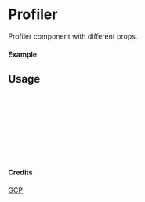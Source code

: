 
<Meta of={Profiler} title="GCP/Profiler" />

# Profiler

Profiler component with different props.

#### Example

<Canvas of={Profiler.Primary} />

## Usage

```ts
import { Profiler } from "yadl-ui";

const Example = () => {
  return (
      <Profiler />
  );
};

export default Example;
```

#### Credits
[GCP](https://cloud.google.com/icons)
